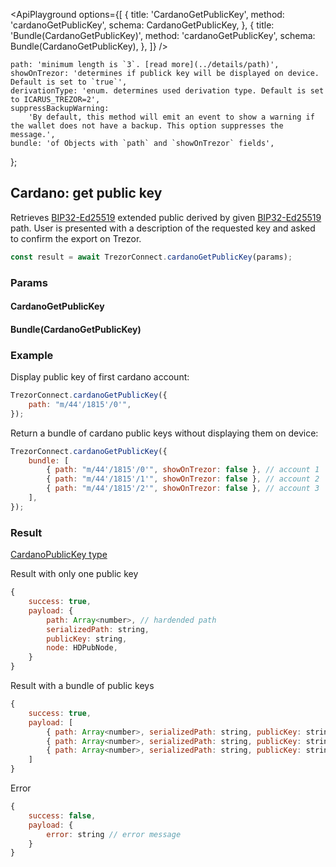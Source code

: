 

<ApiPlayground
    options={[
        {
            title: 'CardanoGetPublicKey',
            method: 'cardanoGetPublicKey',
            schema: CardanoGetPublicKey,
        },
        {
            title: 'Bundle(CardanoGetPublicKey)',
            method: 'cardanoGetPublicKey',
            schema: Bundle(CardanoGetPublicKey),
        },
    ]}
/>

    path: 'minimum length is `3`. [read more](../details/path)',
    showOnTrezor: 'determines if publick key will be displayed on device. Default is set to `true`',
    derivationType: 'enum. determines used derivation type. Default is set to ICARUS_TREZOR=2',
    suppressBackupWarning:
        'By default, this method will emit an event to show a warning if the wallet does not have a backup. This option suppresses the message.',
    bundle: 'of Objects with `path` and `showOnTrezor` fields',
};

## Cardano: get public key

Retrieves [BIP32-Ed25519](https://cardanolaunch.com/assets/Ed25519_BIP.pdf) extended public derived by given [BIP32-Ed25519](https://cardanolaunch.com/assets/Ed25519_BIP.pdf) path.
User is presented with a description of the requested key and asked to confirm the export on Trezor.

```javascript
const result = await TrezorConnect.cardanoGetPublicKey(params);
```

### Params

<CommonParamsLink />

#### CardanoGetPublicKey

<ParamsTable schema={CardanoGetPublicKey} descriptions={paramDescriptions} />

#### Bundle(CardanoGetPublicKey)

<Param name="bundle" type="`Array` of Objects with above schema" />

### Example

Display public key of first cardano account:

```javascript
TrezorConnect.cardanoGetPublicKey({
    path: "m/44'/1815'/0'",
});
```

Return a bundle of cardano public keys without displaying them on device:

```javascript
TrezorConnect.cardanoGetPublicKey({
    bundle: [
        { path: "m/44'/1815'/0'", showOnTrezor: false }, // account 1
        { path: "m/44'/1815'/1'", showOnTrezor: false }, // account 2
        { path: "m/44'/1815'/2'", showOnTrezor: false }, // account 3
    ],
});
```

### Result

[CardanoPublicKey type](https://github.com/trezor/trezor-suite/blob/develop/packages/connect/src/types/api/cardano/index.ts)

Result with only one public key

```javascript
{
    success: true,
    payload: {
        path: Array<number>, // hardended path
        serializedPath: string,
        publicKey: string,
        node: HDPubNode,
    }
}
```

Result with a bundle of public keys

```javascript
{
    success: true,
    payload: [
        { path: Array<number>, serializedPath: string, publicKey: string, node: HDPubNode }, // account 1
        { path: Array<number>, serializedPath: string, publicKey: string, node: HDPubNode}, // account 2
        { path: Array<number>, serializedPath: string, publicKey: string, node: HDPubNode }  // account 3
    ]
}
```

Error

```javascript
{
    success: false,
    payload: {
        error: string // error message
    }
}
```
